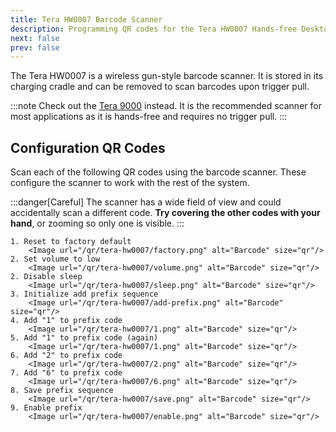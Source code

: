 ```yaml
---
title: Tera HW0007 Barcode Scanner
description: Programming QR codes for the Tera HW0007 Hands-free Desktop Barcode Scanner
next: false
prev: false
---
```





<DeviceImgLinks
    src="/devices/tera-hw0007.webp"
    alt="Tera HW0007 Barcode Scanner"
    amazonLink={undefined}
/>

The Tera HW0007 is a wireless gun-style barcode scanner.  It is stored in its charging cradle and can be removed to scan barcodes upon trigger pull.

:::note
Check out the [Tera 9000](/user-guide/setup/scanner-config/tera-9000) instead.  It is the recommended scanner for most applications as it is hands-free and requires no trigger pull.
:::

## Configuration QR Codes
Scan each of the following QR codes using the barcode scanner.  These configure the scanner to work with the rest of the system.

:::danger[Careful]
The scanner has a wide field of view and could accidentally scan a different code.  **Try covering the other codes with your hand**, or zooming so only one is visible.
:::

<Steps>

    1. Reset to factory default
        <Image url="/qr/tera-hw0007/factory.png" alt="Barcode" size="qr"/>
    2. Set volume to low
        <Image url="/qr/tera-hw0007/volume.png" alt="Barcode" size="qr"/>
    2. Disable sleep
        <Image url="/qr/tera-hw0007/sleep.png" alt="Barcode" size="qr"/>
    3. Initialize add prefix sequence
        <Image url="/qr/tera-hw0007/add-prefix.png" alt="Barcode" size="qr"/>
    4. Add "1" to prefix code
        <Image url="/qr/tera-hw0007/1.png" alt="Barcode" size="qr"/>
    5. Add "1" to prefix code (again)
        <Image url="/qr/tera-hw0007/1.png" alt="Barcode" size="qr"/>
    6. Add "2" to prefix code
        <Image url="/qr/tera-hw0007/2.png" alt="Barcode" size="qr"/>
    7. Add "6" to prefix code
        <Image url="/qr/tera-hw0007/6.png" alt="Barcode" size="qr"/>
    8. Save prefix sequence
        <Image url="/qr/tera-hw0007/save.png" alt="Barcode" size="qr"/>
    9. Enable prefix
        <Image url="/qr/tera-hw0007/enable.png" alt="Barcode" size="qr"/>

</Steps>